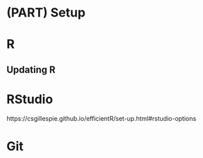 # (PART) Setup {-} 

# R

## Updating R

# RStudio
https://csgillespie.github.io/efficientR/set-up.html#rstudio-options


# Git
